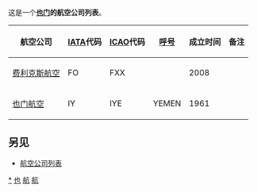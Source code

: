 这是一个'''[[也门|也门]]的航空公司列表'''。

{| border=0 cellpadding=2 cellspacing=3 class="wikitable sortable"
|- valign="middle"
! 航空公司
! [[IATA|IATA]]代码
! [[ICAO|ICAO]]代码
! [[呼号|呼号]]
! 成立时间
! 备注
|-
| [[费利克斯航空|费利克斯航空]] || FO || FXX ||  || 2008
| 
|-
| [[也门航空|也门航空]] || IY || IYE || YEMEN || 1961
| 
|}

==另见==
* [[航空公司列表|航空公司列表]]


{{List of airlines}}
{{Asia topic|航空公司列表}}

[[Category:也门航空公司|*]]
[[Category:各国航空公司列表|也]]
[[Category:也门交通列表|航]]
[[Category:也门公司列表|航]]